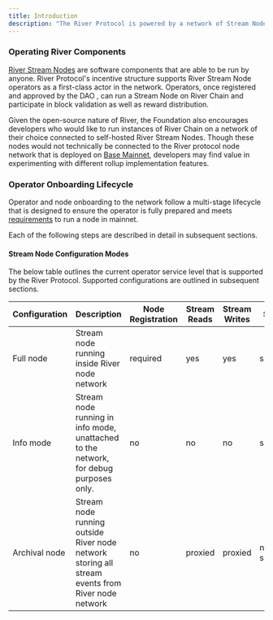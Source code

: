 ```yaml
---
title: Introduction
description: "The River Protocol is powered by a network of Stream Nodes that are registered on chain and run by Node Operators. This guide is intended as an introduction to getting started as an operator and running a node in the River network."
---
```


### Operating River Components

[River Stream Nodes](https://github.com/river-build/river/tree/main/core/node) are software components that are able to be run by anyone. River Protocol's incentive structure supports River Stream Node operators as a first-class actor in the network. Operators, once registered and approved by the DAO , can run a Stream Node on River Chain and participate in block validation as well as reward distribution.

Given the open-source nature of River, the Foundation also encourages developers who would like to run instances of River Chain on a network of their choice connected to self-hosted River Stream Nodes. Though these nodes would not technically be connected to the River protocol node network that is deployed on [Base Mainnet](https://basescan.org/), developers may find value in experimenting with different rollup implementation features.

### Operator Onboarding Lifecycle

Operator and node onboarding to the network follow a multi-stage lifecycle that is designed to ensure the operator is fully prepared and meets [requirements](/run/node-operator/system-requirements-installation) to run a node in mainnet. 

Each of the following steps are described in detail in subsequent sections.

<Steps>
<Step title="Register operator in Testnet">
</Step>
<Step title="DAO operator approval in Testnet">
</Step>
<Step title="Register node in Testnet">
</Step>
<Step title="Register operator in Mainnet">
</Step>
<Step title="Achieve sufficient RVR token delegation">
</Step>
<Step title="DAO operator approval in Mainnet">
</Step>
<Step title="Register node in Mainnet">
</Step>
<Step title="DAO operator activation in Mainnet">
</Step>
<Step title="Participate in RVR rewards distribution epochs">

</Step>
</Steps>

#### Stream Node Configuration Modes

The below table outlines the current operator service level that is supported by the River Protocol. Supported configurations are outlined in subsequent sections.

| Configuration   | Description                                                                                      | Node Registration     | Stream Reads         | Stream Writes        | Support             |
| --------------- | ------------------------------------------------------------------------------------------------ | --------------------- | -------------------- | -------------------- | ------------------- |
| Full node       | Stream node running inside River node network                                                   | required | yes                  | yes                  | supported         |
| Info mode       | Stream node running in info mode, unattached to the network, for debug purposes only.            | no                    | no      | no     | supported         |
| Archival node   | Stream node running outside River node network storing all stream events from River node network | no                    | proxied | proxied | not yet supported |